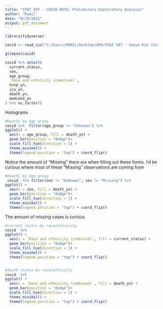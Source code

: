```yaml
---
title: "STAT 597 - COVID DATA: Preliminary Exploratory Analysis"
author: "Rumil"
date: "9/29/2021"
output: pdf_document
---
```



```r
library(tidyverse)

covid <- read_csv("C:/Users/RUMIL/Desktop/APU/STAT 597 - Soeun Kim (Statistical Consulting)/COVID19 597.csv", locale = locale(encoding = "Latin1"))

glimpse(covid)

```

```r
covid %>% select(
  current_status,
  sex,
  age_group,
  `Race and ethnicity (combined)`,
  hosp_yn,
  icu_yn,
  death_yn,
  medcond_yn
) %>% as_factor()
```



Histograms

```r
#Deaths by Age group
covid %>%  filter(age_group != "Unknown") %>%
ggplot() +
  aes(x = age_group, fill = death_yn) +
  geom_bar(position = "dodge")+
  scale_fill_hue(direction = 1) +
  theme_minimal() +
  theme(legend.position = "top") + coord_flip()


```
Notice the amount of "Missing" there are when filling out these forms. I'd be curious where most of these "Missing" observations are coming from

```r
#Deaths by Age group
 covid  %>% filter(sex != "Unknown", sex != "Missing") %>%
ggplot() +
  aes(x = sex, fill = death_yn) +
  geom_bar(position = "dodge")+
  scale_fill_hue(direction = 1) +
  theme_minimal() +
  theme(legend.position = "top") + coord_flip()


```
The amount of missing cases is curious.

```r

#current status by race/ethnicity
covid  %>%
ggplot() +
  aes(x = `Race and ethnicity (combined)`, fill = current_status) +
  geom_bar(position = "dodge")+
  scale_fill_hue(direction = 1) +
  theme_minimal() +
  theme(legend.position = "top") + coord_flip()


#death status by race/ethnicity
covid  %>%
ggplot() +
  aes(x = `Race and ethnicity (combined)`, fill = death_yn) +
  geom_bar(position = "dodge")+
  scale_fill_hue(direction = 1) +
  theme_minimal() +
  theme(legend.position = "top") + coord_flip()



```




